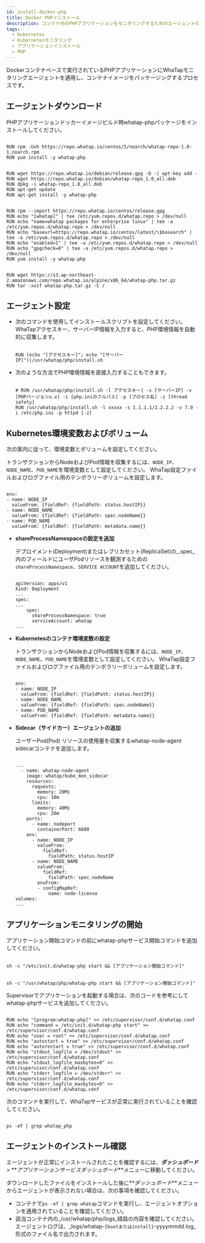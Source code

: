 ```yaml
---
id: install-docker-php
title: Docker PHPインストール
description: コンテナ内のPHPアプリケーションをモニタリングするためのエージェントのインストール段階です。
tags:
  - Kubernetes
  - Kubernetesモニタリング
  - アプリケーションインストール
  - PHP
---
```



Dockerコンテナベースで実行されているPHPアプリケーションにWhaTapモニタリングエージェントを適用し、コンテナイメージをパッケージングするプロセスです。

## エージェントダウンロード

PHPアプリケーションドッカーイメージビルド時whatap-phpパッケージをインストールしてください。

<Tabs>
<TabItem value="rc" label="Red Hat/CentOS" default>

```docker title='Red Hat/CentOS'

RUN rpm -Uvh https://repo.whatap.io/centos/5/noarch/whatap-repo-1.0-1.noarch.rpm
RUN yum install -y whatap-php

```

</TabItem>

<TabItem value="du" label="Debian/Ubuntu" default>

```docker title='Debian/Ubuntu'

RUN wget https://repo.whatap.io/debian/release.gpg -O -| apt-key add -
RUN wget https://repo.whatap.io/debian/whatap-repo_1.0_all.deb
RUN dpkg -i whatap-repo_1.0_all.deb
RUN apt-get update
RUN apt-get install -y whatap-php

```

</TabItem>

<TabItem value="al" label="Amazon Linux" default>

```docker title='Amazon Linux'

RUN rpm --import https://repo.whatap.io/centos/release.gpg
RUN echo "[whatap]" | tee /etc/yum.repos.d/whatap.repo > /dev/null
RUN echo "name=whatap packages for enterprise linux" | tee -a /etc/yum.repos.d/whatap.repo > /dev/null
RUN echo "baseurl=https://repo.whatap.io/centos/latest/\$basearch" | tee -a /etc/yum.repos.d/whatap.repo > /dev/null
RUN echo "enabled=1" | tee -a /etc/yum.repos.d/whatap.repo > /dev/null
RUN echo "gpgcheck=0" | tee -a /etc/yum.repos.d/whatap.repo > /dev/null
RUN yum install -y whatap-php

```

</TabItem>

<TabItem value="apl" label="Alpine Linux" default>

```docker title='Alpine Linux'

RUN wget https://s3.ap-northeast-2.amazonaws.com/repo.whatap.io/alpine/x86_64/whatap-php.tar.gz
RUN tar -xvzf whatap-php.tar.gz -C /

```

</TabItem>

</Tabs>

## エージェント設定

-   次のコマンドを使用してインストールスクリプトを設定してください。 WhaTapアクセスキー、サーバーIP情報を入力すると、PHP環境情報を自動的に収集します。

    ```docker

    RUN (echo "[アクセスキー]"; echo "[サーバーIP]")|/usr/whatap/php/install.sh

    ```

-   次のような方法でPHP環境情報を直接入力することもできます。 

    ```docker

    # RUN /usr/whatap/php/install.sh -l アクセスキー] -s [サーバーIP] -v [PHPバージョンx.x] -i [php.iniのフルパス] -p [プロセス名] -z [thread safety] 
    RUN /usr/whatap/php/install.sh -l xxxxx -s 1.1.1.1/2.2.2.2 -v 7.0 -i /etc/php.ini -p httpd [-z]

    ```

## Kubernetes環境変数およびボリューム

次の案内に従って、環境変数とボリュームを設定してください。

<Tabs>
<TabItem value='basic' label='デフォルト' default>

トランザクションからNodeおよびPod情報を収集するには、`NODE_IP`、`NODE_NAME`、`POD_NAME`を環境変数として設定してください。 WhaTap設定ファイルおよびログファイル用のテンポラリーボリュームを設定します。

```docker

env:
- name: NODE_IP
  valueFrom: {fieldRef: {fieldPath: status.hostIP}}
- name: NODE_NAME
  valueFrom: {fieldRef: {fieldPath: spec.nodeName}}
- name: POD_NAME
  valueFrom: {fieldRef: {fieldPath: metadata.name}}

```

</TabItem>

<TabItem value="eks" label="EKS Fargate" default>

-   **shareProcessNamespaceの設定を追加**

    デプロイメント(Deployment)またはレプリカセット(ReplicaSet)の_.spec_内のフィールドにユーザPodリソースを観測するための 
    `shareProcessNamespace`、`SERVICE ACCOUNT`を追加してください。

    ```docker

    apiVersion: apps/v1
    kind: Deployment
    ...
    spec:
    ...
        spec:
          shareProcessNamespace: true
          serviceAccount: whatap
    ...

    ```

-   **Kubernetesのコンテナ環境変数の設定**

    トランザクションからNodeおよびPod情報を収集するには、`NODE_IP`、`NODE_NAME`、`POD_NAME`を環境変数として設定してください。 WhaTap設定ファイルおよびログファイル用のテンポラリーボリュームを設定します。

    ```docker

    env:
    - name: NODE_IP
      valueFrom: {fieldRef: {fieldPath: status.hostIP}}
    - name: NODE_NAME
      valueFrom: {fieldRef: {fieldPath: spec.nodeName}}
    - name: POD_NAME
      valueFrom: {fieldRef: {fieldPath: metadata.name}}

    ```

-   **Sidecar（サイドカー）エージェントの追加**

    ユーザーPod(Pod) リソースの使用量を収集するwhatap-node-agent sidecarコンテナを追加します。

    ```docker

    ...
      - name: whatap-node-agent
        image: whatap/kube_mon_sidecar
        resources:
          requests:
            memory: 20Mi
            cpu: 10m
          limits:
            memory: 40Mi
            cpu: 20m
        ports:
          - name: nodeport
            containerPort: 6600
        env:
          - name: NODE_IP
            valueFrom:
              fieldRef:
                fieldPath: status.hostIP
          - name: NODE_NAME
            valueFrom:
              fieldRef:
                fieldPath: spec.nodeName
            envFrom:
            - configMapRef:
                name: node-license
    volumes:
    ...

    ```

</TabItem>

</Tabs>

## アプリケーションモニタリングの開始

<Tabs>
<TabItem value="cm" label="Command" default>

アプリケーション開始コマンドの前にwhatap-phpサービス開始コマンドを追加してください。 

```docker title='Red Hat/CentOS, Debian/Ubuntu, Amazon Linux'

sh -c "/etc/init.d/whatap-php start && [アプリケーション開始コマンド]"

```

```docker title='Alpine Linux'

sh -c "/usr/whatap/php/whatap-php start && [アプリケーション開始コマンド]"

```

</TabItem>

<TabItem value="sup" label="Supervisor" default>

Supervisorでアプリケーションを起動する場合は、次のコードを参考にしてwhatap-phpサービスを追加してください。

```docker

RUN echo "[program:whatap-php]" >> /etc/supervisor/conf.d/whatap.conf
RUN echo "command = /etc/init.d/whatap-php start" >> /etc/supervisor/conf.d/whatap.conf
RUN echo "user = root" >> /etc/supervisor/conf.d/whatap.conf
RUN echo "autostart = true" >> /etc/supervisor/conf.d/whatap.conf
RUN echo "autorestart = true" >> /etc/supervisor/conf.d/whatap.conf
RUN echo "stdout_logfile = /dev/stdout" >> /etc/supervisor/conf.d/whatap.conf
RUN echo "stdout_logfile_maxbytes=0" >> /etc/supervisor/conf.d/whatap.conf
RUN echo "stderr_logfile = /dev/stderr" >> /etc/supervisor/conf.d/whatap.conf
RUN echo "stderr_logfile_maxbytes=0" >> /etc/supervisor/conf.d/whatap.conf

```

</TabItem>

</Tabs>

次のコマンドを実行して、WhaTapサービスが正常に実行されていることを確認してください。 

```docker

ps -ef | grep whatap_php

```

## エージェントのインストール確認

エージェントが正常にインストールされたことを確認するには、**_ダッシュボード_** > **_アプリケーションサービスダッシュボード_**メニューに移動してください。

ダウンロードしたファイルをインストールした後に**_ダッシュボード_**メニューからエージェントが表示されない場合は、次の事項を確認してください。

-   コンテナで`ps -ef | grep whatap`コマンドを実行し、エージェントオプションを適用されていることを確認してください。
-   該当コンテナ内の_/usr/whatap/php/logs_経路の内容を確認してください。 エージェントログは、_logs/whatap-`{bootまたはinstall}`-yyyymmdd.log_形式のファイル名で出力されます。
